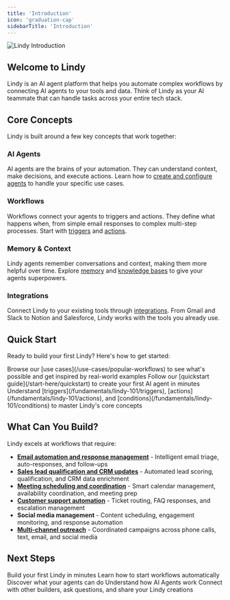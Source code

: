 ```yaml
---
title: 'Introduction'
icon: 'graduation-cap'
sidebarTitle: 'Introduction'
---
```

<Frame>
  <img src="/lindy-brand-assets/intro.jpg" alt="Lindy Introduction" />
</Frame>

## Welcome to Lindy

Lindy is an AI agent platform that helps you automate complex workflows by connecting AI agents to your tools and data. Think of Lindy as your AI teammate that can handle tasks across your entire tech stack.

## Core Concepts

Lindy is built around a few key concepts that work together:

### **AI Agents**
AI agents are the brains of your automation. They can understand context, make decisions, and execute actions. Learn how to [create and configure agents](/building-agents/agent-basics/creating-agents) to handle your specific use cases.

### **Workflows**
Workflows connect your agents to triggers and actions. They define what happens when, from simple email responses to complex multi-step processes. Start with [triggers](/fundamentals/lindy-101/triggers) and [actions](/fundamentals/lindy-101/actions).

### **Memory & Context**
Lindy agents remember conversations and context, making them more helpful over time. Explore [memory](/fundamentals/lindy-101/memory) and [knowledge bases](/fundamentals/lindy-101/knowledge-base) to give your agents superpowers.

### **Integrations**
Connect Lindy to your existing tools through [integrations](https://www.lindy.ai/integrations). From Gmail and Slack to Notion and Salesforce, Lindy works with the tools you already use.

## Quick Start

Ready to build your first Lindy? Here's how to get started:

<Steps>
  <Step title="Try a template">
    Browse our [use cases](/use-cases/popular-workflows) to see what's possible and get inspired by real-world examples
  </Step>
  <Step title="Build your first agent">
    Follow our [quickstart guide](/start-here/quickstart) to create your first AI agent in minutes
  </Step>
  <Step title="Learn the basics">
    Understand [triggers](/fundamentals/lindy-101/triggers), [actions](/fundamentals/lindy-101/actions), and [conditions](/fundamentals/lindy-101/conditions) to master Lindy's core concepts
  </Step>
</Steps>

## What Can You Build?

Lindy excels at workflows that require:
- **[Email automation and response management](/use-cases/popular-workflows/email-triage)** - Intelligent email triage, auto-responses, and follow-ups
- **[Sales lead qualification and CRM updates](/use-cases/sales/lead-qualification)** - Automated lead scoring, qualification, and CRM data enrichment
- **[Meeting scheduling and coordination](/tutorials/beginner/meeting-scheduler)** - Smart calendar management, availability coordination, and meeting prep
- **[Customer support automation](/use-cases/customer%20success/smart-support-agent)** - Ticket routing, FAQ responses, and escalation management
- **Social media management** - Content scheduling, engagement monitoring, and response automation
- **[Multi-channel outreach](/use-cases/sales/multi-channel-outbound)** - Coordinated campaigns across phone calls, text, email, and social media

## Next Steps

<CardGroup cols={2}>
  <Card title="Quickstart Guide" href="/start-here/quickstart" icon="rocket">
    Build your first Lindy in minutes
  </Card>
  <Card title="Triggers" href="/fundamentals/lindy-101/triggers" icon="bolt">
    Learn how to start workflows automatically
  </Card>
  <Card title="Actions" href="/fundamentals/lindy-101/actions" icon="arrow-pointer">
    Discover what your agents can do
  </Card>
  <Card title="AI Agents" href="/fundamentals/lindy-101/ai-agents" icon="brain-circuit">
    Understand how AI Agents work
  </Card>
</CardGroup>

<Card title="Community" href="https://community.lindy.ai/join" icon="users">
  Connect with other builders, ask questions, and share your Lindy creations
</Card>